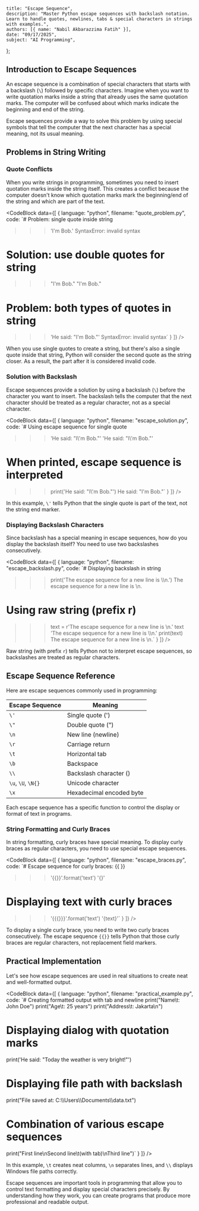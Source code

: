     title: "Escape Sequence",
    description: "Master Python escape sequences with backslash notation. Learn to handle quotes, newlines, tabs & special characters in strings with examples.",
    authors: [{ name: "Nabil Akbarazzima Fatih" }],
    date: "09/17/2025",
    subject: "AI Programming",
};

## Introduction to Escape Sequences

An escape sequence is a combination of special characters that starts with a backslash (`\`) followed by specific characters. Imagine when you want to write quotation marks inside a string that already uses the same quotation marks. The computer will be confused about which marks indicate the beginning and end of the string.

Escape sequences provide a way to solve this problem by using special symbols that tell the computer that the next character has a special meaning, not its usual meaning.

## Problems in String Writing

### Quote Conflicts

When you write strings in programming, sometimes you need to insert quotation marks inside the string itself. This creates a conflict because the computer doesn't know which quotation marks mark the beginning/end of the string and which are part of the text.

<CodeBlock
  data={[
    {
      language: "python",
      filename: "quote_problem.py",
      code: `# Problem: single quote inside string
>>> 'I'm Bob.'
SyntaxError: invalid syntax

# Solution: use double quotes for string
>>> "I'm Bob."
"I'm Bob."

# Problem: both types of quotes in string
>>> 'He said: "I'm Bob."'
SyntaxError: invalid syntax`
    }
  ]}
/>

When you use single quotes to create a string, but there's also a single quote inside that string, Python will consider the second quote as the string closer. As a result, the part after it is considered invalid code.

### Solution with Backslash

Escape sequences provide a solution by using a backslash (`\`) before the character you want to insert. The backslash tells the computer that the next character should be treated as a regular character, not as a special character.

<CodeBlock
  data={[
    {
      language: "python", 
      filename: "escape_solution.py",
      code: `# Using escape sequence for single quote
>>> 'He said: "I\\'m Bob."'
'He said: "I\\'m Bob."'

# When printed, escape sequence is interpreted
>>> print('He said: "I\\'m Bob."')
He said: "I'm Bob."`
    }
  ]}
/>

In this example, `\'` tells Python that the single quote is part of the text, not the string end marker.

### Displaying Backslash Characters

Since backslash has a special meaning in escape sequences, how do you display the backslash itself? You need to use two backslashes consecutively.

<CodeBlock
  data={[
    {
      language: "python",
      filename: "escape_backslash.py", 
      code: `# Displaying backslash in string
>>> print('The escape sequence for a new line is \\\\n.')
The escape sequence for a new line is \\n.

# Using raw string (prefix r)
>>> text = r'The escape sequence for a new line is \\n.'
>>> text
'The escape sequence for a new line is \\\\n.'
>>> print(text)
The escape sequence for a new line is \\n.`
    }
  ]}
/>

Raw string (with prefix `r`) tells Python not to interpret escape sequences, so backslashes are treated as regular characters.

## Escape Sequence Reference

Here are escape sequences commonly used in programming:

| Escape Sequence | Meaning |
|---|---|
| `\'` | Single quote (') |
| `\"` | Double quote (") |
| `\n` | New line (newline) |
| `\r` | Carriage return |
| `\t` | Horizontal tab |
| `\b` | Backspace |
| `\\` | Backslash character (\) |
| `\u`, `\U`, `\N{}` | Unicode character |
| `\x` | Hexadecimal encoded byte |

Each escape sequence has a specific function to control the display or format of text in programs.

### String Formatting and Curly Braces

In string formatting, curly braces have special meaning. To display curly braces as regular characters, you need to use special escape sequences.

<CodeBlock
  data={[
    {
      language: "python",
      filename: "escape_braces.py",
      code: `# Escape sequence for curly braces: {{ }}
>>> '{{}}'.format('text')
'{}'

# Displaying text with curly braces
>>> '{{{}}}'.format('text')
'{text}'`
    }
  ]}
/>

To display a single curly brace, you need to write two curly braces consecutively. The escape sequence `{{}}` tells Python that those curly braces are regular characters, not replacement field markers.

## Practical Implementation

Let's see how escape sequences are used in real situations to create neat and well-formatted output.

<CodeBlock
  data={[
    {
      language: "python",
      filename: "practical_example.py",
      code: `# Creating formatted output with tab and newline
print("Name\\t: John Doe")
print("Age\\t: 25 years")
print("Address\\t: Jakarta\\n")

# Displaying dialog with quotation marks
print('He said: "Today the weather is very bright!"')

# Displaying file path with backslash
print("File saved at: C:\\\\Users\\\\Documents\\\\data.txt")

# Combination of various escape sequences
print("First line\\nSecond line\\t(with tab)\\nThird line")`
    }
  ]}
/>

In this example, `\t` creates neat columns, `\n` separates lines, and `\\` displays Windows file paths correctly.

Escape sequences are important tools in programming that allow you to control text formatting and display special characters precisely. By understanding how they work, you can create programs that produce more professional and readable output.